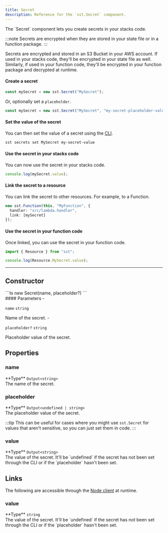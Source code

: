 ```yaml
---
title: Secret
description: Reference for the `sst.Secret` component.
---
```



<div class="tsdoc">

<Section type="about">
The `Secret` component lets you create secrets in your stacks code.

:::note
Secrets are encrypted when they are stored in your state file or in a function package.
:::

Secrets are encrypted and stored in an S3 Bucket in your AWS account. If used in your stacks code, they'll be encrypted in your state file as well. Similarly, if used in your function code, they'll be encrypted in your function package and decrypted at runtime.

#### Create a secret
```ts
const mySecret = new sst.Secret("MySecret");
```

Or, optionally set a `placeholder`.

```ts
const mySecret = new sst.Secret("MySecret", "my-secret-placeholder-value");
```

#### Set the value of the secret

You can then set the value of a secret using the [CLI](/docs/reference/cli/).

```sh title="Terminal"
sst secrets set MySecret my-secret-value
```

#### Use the secret in your stacks code

You can now use the secret in your stacks code.

```ts title="sst.config.ts"
console.log(mySecret.value);
```

#### Link the secret to a resource

You can link the secret to other resources. For example, to a Function.

```ts
new sst.Function(this, "MyFunction", {
  handler: "src/lambda.handler",
  link: [mySecret]
});
```

#### Use the secret in your function code
Once linked, you can use the secret in your function code.

```ts title="src/lambda.ts"
import { Resource } from "sst";

console.log(Resource.MySecret.value);
```
</Section>

---

## Constructor

<Segment>
<Section type="signature">
```ts
new Secret(name, placeholder?)
```
</Section>

<Section type="parameters">
#### Parameters
- <p><code class="key">name</code> <code class="primitive">string</code></p>
Name of the secret.
- <p><code class="key">placeholder?</code> <code class="primitive">string</code></p>
Placeholder value of the secret.
</Section>
</Segment>

## Properties

### name
<Segment>
<Section type="parameters">
<InlineSection>
**Type** <code class="primitive">Output</code><code class="symbol">&lt;</code><code class="primitive">string</code><code class="symbol">&gt;</code>
</InlineSection>
</Section>
The name of the secret.
</Segment>

### placeholder
<Segment>
<Section type="parameters">
<InlineSection>
**Type** <code class="primitive">Output</code><code class="symbol">&lt;</code><code class="primitive">undefined</code><code class="symbol"> | </code><code class="primitive">string</code><code class="symbol">&gt;</code>
</InlineSection>
</Section>
The placeholder value of the secret.

:::tip
This can be useful for cases where you might use `sst.Secret` for values that aren't sensitive, so you can just set them in code.
:::
</Segment>

### value
<Segment>
<Section type="parameters">
<InlineSection>
**Type** <code class="primitive">Output</code><code class="symbol">&lt;</code><code class="primitive">string</code><code class="symbol">&gt;</code>
</InlineSection>
</Section>
The value of the secret. It'll be `undefined` if the secret has not been set through the CLI or if the `placeholder` hasn't been set.
</Segment>

## Links

The following are accessible through the [Node client](/docs/reference/client/) at runtime.

### value
<Segment>
<Section type="parameters">
<InlineSection>
**Type** <code class="primitive">string</code>
</InlineSection>
</Section>
The value of the secret. It'll be `undefined` if the secret has not been set through the CLI or if the `placeholder` hasn't been set.
</Segment>
</div>